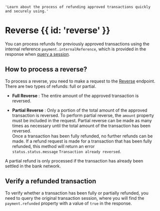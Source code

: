     'Learn about the process of refunding approved transactions quickly and securely using.'

# Reverse {{ id: 'reverse' }}
You can process refunds for previously approved transactions using the internal reference `payment.internalReference`, which is provided in the response when [query a session](/en/checkout/api/reference/session#query-a-session).

## How to process a reverse?
To process a reverse, you need to make a request to the [Reverse](/checkout/api/reference/payment#reverse-payment) endpoint. There are two types of refunds: full or partial.

- **Full Reverse** : 
The entire amount of the approved transaction is reversed.

- **Partial Reverse** : 
Only a portion of the total amount of the approved transaction is reversed. To perform partial reverse, the `amount` property must be included in the request. Partial reverse can be made as many times as necessary until the total amount of the transaction has been reversed.  
Once a transaction has been fully refunded, no further refunds can be made. If a refund request is made for a transaction that has been fully refunded, this method will return an error  
`status.status.message` `Transaction already reversed`.

<Note>
    A partial refund is only processed if the transaction has already been settled in the bank network.
</Note>

## Verify a refunded transaction
To verify whether a transaction has been fully or partially refunded, you need to query the original transaction session, where you will find the `payment.refunded` property with a value of `true` in the response.